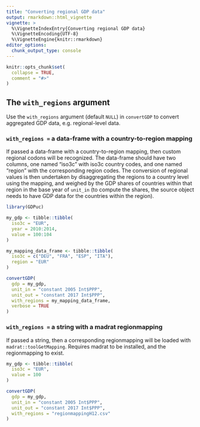 ```yaml
---
title: "Converting regional GDP data"
output: rmarkdown::html_vignette
vignette: >
  %\VignetteIndexEntry{Converting regional GDP data}
  %\VignetteEncoding{UTF-8}
  %\VignetteEngine{knitr::rmarkdown}
editor_options: 
  chunk_output_type: console
---
```


```r
knitr::opts_chunk$set(
  collapse = TRUE,
  comment = "#>"
)
```

## The `with_regions` argument

Use the `with_regions` argument (default `NULL`) in `convertGDP` to convert aggregated GDP data, e.g. regional-level data. 
 
### `with_regions = ` a data-frame with a country-to-region mapping

If passed a data-frame with a country-to-region mapping, then custom regional codons will be recognized. The data-frame should have two columns, one named "iso3c" with iso3c country codes, and one named "region" with the corresponding region codes. The conversion of regional values is then undertaken by disaggregating the regions to a country level using the mapping, and weighed by the GDP shares of countries within that region in the base year of `unit_in` (to compute the shares, the source object needs to have GDP data for the countries within the region).

```r
library(GDPuc)

my_gdp <- tibble::tibble(
  iso3c = "EUR", 
  year = 2010:2014, 
  value = 100:104
)

my_mapping_data_frame <- tibble::tibble(
  iso3c = c("DEU", "FRA", "ESP", "ITA"), 
  region = "EUR"
)

convertGDP(
  gdp = my_gdp, 
  unit_in = "constant 2005 Int$PPP", 
  unit_out = "constant 2017 Int$PPP",
  with_regions = my_mapping_data_frame,
  verbose = TRUE
)
```

### `with_regions = ` a string with a madrat regionmapping

If passed a string, then a corresponding regionmapping will be loaded with `madrat::toolGetMapping`. Requires madrat to be installed, and the regionmapping to exist.


```r
my_gdp <- tibble::tibble(
  iso3c = "EUR", 
  value = 100
)

convertGDP(
  gdp = my_gdp, 
  unit_in = "constant 2005 Int$PPP", 
  unit_out = "constant 2017 Int$PPP",
  with_regions = "regionmappingH12.csv"
)
```

